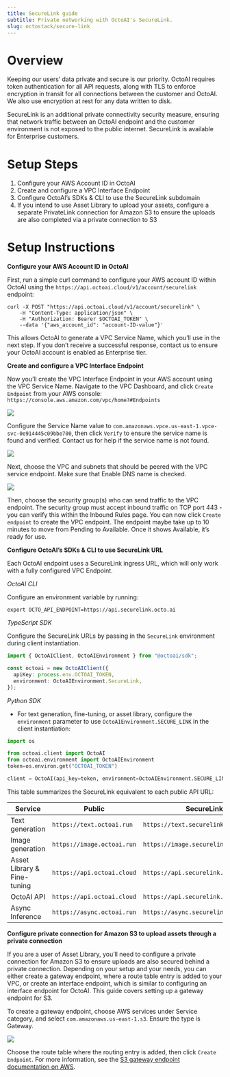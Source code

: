 ```yaml
---
title: SecureLink guide
subtitle: Private networking with OctoAI's SecureLink.
slug: octostack/secure-link
---
```


# Overview

Keeping our users’ data private and secure is our priority. OctoAI requires token authentication for all API requests, along with TLS to enforce encryption in transit for all connections between the customer and OctoAI. We also use encryption at rest for any data written to disk.

SecureLink is an additional private connectivity security measure, ensuring that network traffic between an OctoAI endpoint and the customer environment is not exposed to the public internet. SecureLink is available for Enterprise customers.

# Setup Steps

1. Configure your AWS Account ID in OctoAI
2. Create and configure a VPC Interface Endpoint
3. Configure OctoAI’s SDKs & CLI to use the SecureLink subdomain
4. If you intend to use Asset Library to upload your assets, configure a separate PrivateLink connection for Amazon S3 to ensure the uploads are also completed via a private connection to S3

# Setup Instructions

**Configure your AWS Account ID in OctoAI**

First, run a simple curl command to configure your AWS account ID within OctoAI using the `https://api.octoai.cloud/v1/account/securelink` endpoint:

```
curl -X POST "https://api.octoai.cloud/v1/account/securelink" \
    -H "Content-Type: application/json" \
    -H "Authorization: Bearer $OCTOAI_TOKEN" \
    --data '{"aws_account_id": "account-ID-value"}'
```

This allows OctoAI to generate a VPC Service Name, which you’ll use in the next step. If you don’t receive a successful response, contact us to ensure your OctoAI account is enabled as Enterprise tier.

**Create and configure a VPC Interface Endpoint**

Now you’ll create the VPC Interface Endpoint in your AWS account using the VPC Service Name. Navigate to the VPC Dashboard, and click `Create Endpoint` from your AWS console: `https://console.aws.amazon.com/vpc/home?#Endpoints`

![](https://www.datocms-assets.com/45680/1709312020-securelink1.png?max-w=2000&auto=compress)

Configure the Service Name value to `com.amazonaws.vpce.us-east-1.vpce-svc-0e914445c09bbe700`, then click `Verify` to ensure the service name is found and verified. Contact us for help if the service name is not found.

![](https://www.datocms-assets.com/45680/1709312036-securelink2.png?max-w=2000&auto=compress)

Next, choose the VPC and subnets that should be peered with the VPC service endpoint. Make sure that Enable DNS name is checked.

![](https://www.datocms-assets.com/45680/1709312044-securelink3.png?max-w=2000&auto=compress)

Then, choose the security group(s) who can send traffic to the VPC endpoint. The security group must accept inbound traffic on TCP port 443 - you can verify this within the Inbound Rules page. You can now click `Create endpoint` to create the VPC endpoint. The endpoint maybe take up to 10 minutes to move from Pending to Available. Once it shows Available, it’s ready for use.

**Configure OctoAI’s SDKs & CLI to use SecureLink URL**

Each OctoAI endpoint uses a SecureLink ingress URL, which will only work with a fully configured VPC Endpoint.

_OctoAI CLI_

Configure an environment variable by running:

```
export OCTO_API_ENDPOINT=https://api.securelink.octo.ai
```

_TypeScript SDK_

Configure the SecureLink URLs by passing in the `SecureLink` environment during client instantiation.

```typescript
import { OctoAIClient, OctoAIEnvironment } from "@octoai/sdk";

const octoai = new OctoAIClient({
  apiKey: process.env.OCTOAI_TOKEN,
  environment: OctoAIEnvironment.SecureLink,
});
```

_Python SDK_

- For text generation, fine-tuning, or asset library, configure the `environment` parameter to use `OctoAIEnvironment.SECURE_LINK` in the client instantiation:

```python
import os

from octoai.client import OctoAI
from octoai.environment import OctoAIEnvironment
token=os.environ.get("OCTOAI_TOKEN")

client = OctoAI(api_key=token, environment=OctoAIEnvironment.SECURE_LINK)
```

This table summarizes the SecureLink equivalent to each public API URL:

| Service                     | Public                     | SecureLink                            |
| --------------------------- | -------------------------- | ------------------------------------- |
| Text generation             | `https://text.octoai.run`  | `https://text.securelink.octo.ai`     |
| Image generation            | `https://image.octoai.run` | `https://image.securelink.octo.ai`    |
| Asset Library & Fine-tuning | `https://api.octoai.cloud` | `https://api.securelink.octo.ai`      |
| OctoAI API                  | `https://api.octoai.cloud` | `https://api.securelink.octo.ai`      |
| Async Inference             | `https://async.octoai.run` | `https://async.securelink.octoai.run` |

**Configure private connection for Amazon S3 to upload assets through a private connection**

If you are a user of Asset Library, you’ll need to configure a private connection for Amazon S3 to ensure uploads are also secured behind a private connection. Depending on your setup and your needs, you can either create a gateway endpoint, where a route table entry is added to your VPC, or create an interface endpoint, which is similar to configuring an interface endpoint for OctoAI. This guide covers setting up a gateway endpoint for S3.

To create a gateway endpoint, choose AWS services under Service category, and select `com.amazonaws.us-east-1.s3`. Ensure the type is Gateway.

![](https://www.datocms-assets.com/45680/1709312060-securelink4.png?max-w=2000&auto=compress)

Choose the route table where the routing entry is added, then click `Create Endpoint`. For more information, see the [S3 gateway endpoint documentation on AWS](https://docs.aws.amazon.com/AmazonS3/latest/userguide/privatelink-interface-endpoints.html).
